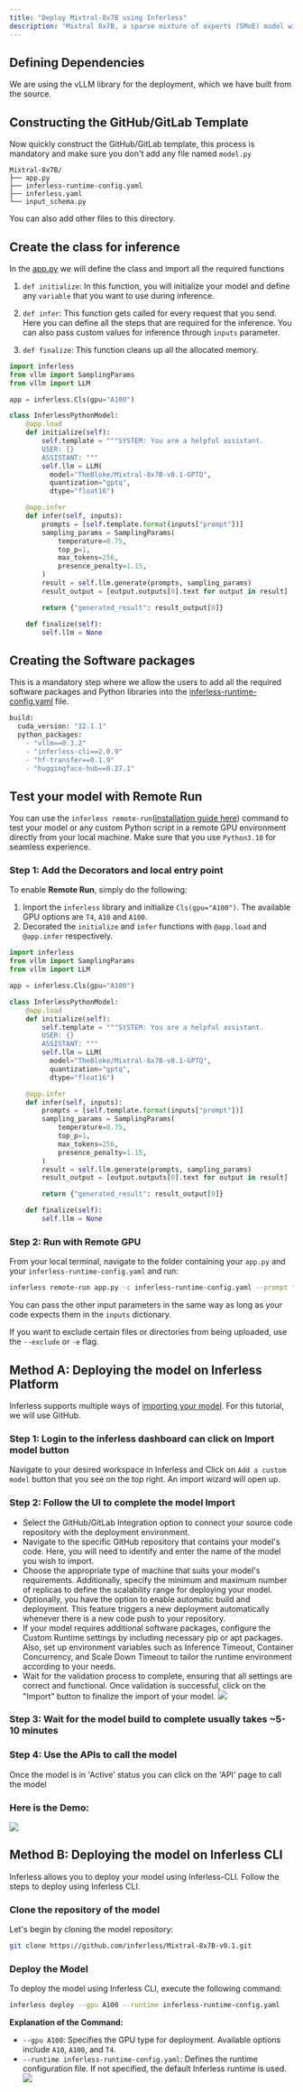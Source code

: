 ```yaml
---
title: "Deploy Mixtral-8x7B using Inferless"
description: "Mixtral 8x7B, a sparse mixture of experts (SMoE) model with open weights, outperforms Llama 2 70B on benchmarks. It excels as the strongest open-weight model, displaying superior cost/performance."
---
```


## Defining Dependencies

We are using the vLLM library for the deployment, which we have built from the source.

## Constructing the GitHub/GitLab Template

Now quickly construct the GitHub/GitLab template, this process is mandatory and make sure you don't add any file named `model.py`

```
Mixtral-8x7B/
├── app.py
├── inferless-runtime-config.yaml
├── inferless.yaml
└── input_schema.py
```

You can also add other files to this directory.

## Create the class for inference

In the [app.py](https://github.com/inferless/inferless_tutorials/blob/main/text_generation/Mixtral-8x7B/app.py) we will define the class and import all the required functions

1.  `def initialize`: In this function, you will initialize your model and define any `variable` that you want to use during inference.

2.  `def infer`: This function gets called for every request that you send. Here you can define all the steps that are required for the inference. You can also pass custom values for inference through `inputs` parameter.

3.  `def finalize`: This function cleans up all the allocated memory.

```python
import inferless
from vllm import SamplingParams
from vllm import LLM

app = inferless.Cls(gpu="A100")

class InferlessPythonModel:
    @app.load
    def initialize(self):
        self.template = """SYSTEM: You are a helpful assistant.
        USER: {}
        ASSISTANT: """
        self.llm = LLM(
          model="TheBloke/Mixtral-8x7B-v0.1-GPTQ",
          quantization="gptq",
          dtype="float16")

    @app.infer
    def infer(self, inputs):
        prompts = [self.template.format(inputs["prompt"])]
        sampling_params = SamplingParams(
            temperature=0.75,
            top_p=1,
            max_tokens=256,
            presence_penalty=1.15,
        )
        result = self.llm.generate(prompts, sampling_params)
        result_output = [output.outputs[0].text for output in result]

        return {"generated_result": result_output[0]}

    def finalize(self):
        self.llm = None
```

## Creating the Software packages

This is a mandatory step where we allow the users to add all the required software packages and Python libraries into the [inferless-runtime-config.yaml](https://github.com/inferless/inferless_tutorials/blob/main/text_generation/Mixtral-8x7B/inferless-runtime-config.yaml) file.

```python
build:
  cuda_version: "12.1.1"
  python_packages:
    - "vllm==0.3.2"
    - "inferless-cli==2.0.9"
    - "hf-transfer==0.1.9"
    - "huggingface-hub==0.27.1"
```

## Test your model with Remote Run

You can use the `inferless remote-run`([installation guide here](https://docs.inferless.com/model-import/cli-import#cli-import)) command to test your model or any custom Python script in a remote GPU environment directly from your local machine. Make sure that you use `Python3.10` for seamless experience.

### Step 1: Add the Decorators and local entry point
To enable **Remote Run**, simply do the following:
1. Import the `inferless` library and initialize `Cls(gpu="A100")`. The available GPU options are `T4`, `A10` and `A100`.
2. Decorated the `initialize` and `infer` functions with `@app.load` and `@app.infer` respectively.

```python
import inferless
from vllm import SamplingParams
from vllm import LLM

app = inferless.Cls(gpu="A100")

class InferlessPythonModel:
    @app.load
    def initialize(self):
        self.template = """SYSTEM: You are a helpful assistant.
        USER: {}
        ASSISTANT: """
        self.llm = LLM(
          model="TheBloke/Mixtral-8x7B-v0.1-GPTQ",
          quantization="gptq",
          dtype="float16")

    @app.infer
    def infer(self, inputs):
        prompts = [self.template.format(inputs["prompt"])]
        sampling_params = SamplingParams(
            temperature=0.75,
            top_p=1,
            max_tokens=256,
            presence_penalty=1.15,
        )
        result = self.llm.generate(prompts, sampling_params)
        result_output = [output.outputs[0].text for output in result]

        return {"generated_result": result_output[0]}

    def finalize(self):
        self.llm = None
```

### Step 2: Run with Remote GPU

From your local terminal, navigate to the folder containing your `app.py` and your `inferless-runtime-config.yaml` and run:

```bash
inferless remote-run app.py -c inferless-runtime-config.yaml --prompt "What is Quantum Computing?"
```

You can pass the other input parameters in the same way as long as your code expects them in the `inputs` dictionary.

If you want to exclude certain files or directories from being uploaded, use the `--exclude` or `-e` flag.


##  Method A: Deploying the model on Inferless Platform

Inferless supports multiple ways of [importing your model](https://docs.inferless.com/model-import/file-structure-requirements). For this tutorial, we will use GitHub. 

### Step 1: Login to the inferless dashboard can click on Import model button
Navigate to your desired workspace in Inferless and Click on `Add a custom model` button that you see on the top right. An import wizard will open up.

### Step 2: Follow the UI to complete the model  Import
- Select the GitHub/GitLab Integration option to connect your source code repository with the deployment environment.
- Navigate to the specific GitHub repository that contains your model's code. Here, you will need to identify and enter the name of the model you wish to import.
- Choose the appropriate type of machine that suits your model's requirements. Additionally, specify the minimum and maximum number of replicas to define the scalability range for deploying your model.
- Optionally, you have the option to enable automatic build and deployment. This feature triggers a new deployment automatically whenever there is a new code push to your repository.
- If your model requires additional software packages, configure the Custom Runtime settings by including necessary pip or apt packages. Also, set up environment variables such as  Inference Timeout, Container Concurrency, and Scale Down Timeout to tailor the runtime environment according to your needs.
- Wait for the validation process to complete, ensuring that all settings are correct and functional. Once validation is successful, click on the "Import" button to finalize the import of your model.
![](/images/import.jpg)

### Step 3: Wait for the model build to complete usually takes ~5-10 minutes

### Step 4: Use the APIs to call the model
Once the model is in 'Active' status you can click on the 'API' page to call the model

### Here is the Demo:

![](/gif/gif5.gif)

 

## Method B: Deploying the model on Inferless CLI

Inferless allows you to deploy your model using Inferless-CLI. Follow the steps to deploy using Inferless CLI.

### Clone the repository of the model
Let's begin by cloning the model repository:
```bash
git clone https://github.com/inferless/Mixtral-8x7B-v0.1.git
```

### Deploy the Model
To deploy the model using Inferless CLI, execute the following command:
```bash
inferless deploy --gpu A100 --runtime inferless-runtime-config.yaml
```

**Explanation of the Command:**

- `--gpu A100`: Specifies the GPU type for deployment. Available options include `A10`, `A100`, and `T4`.
- `--runtime inferless-runtime-config.yaml`: Defines the runtime configuration file. If not specified, the default Inferless runtime is used.
![](/images/cli-image.png)
